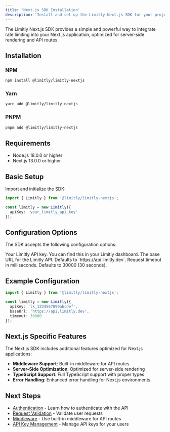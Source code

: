 ```yaml
---
title: 'Next.js SDK Installation'
description: 'Install and set up the Limitly Next.js SDK for your project'
---
```


The Limitly Next.js SDK provides a simple and powerful way to integrate rate limiting into your Next.js application, optimized for server-side rendering and API routes.

## Installation

### NPM

```bash
npm install @limitly/limitly-nextjs
```

### Yarn

```bash
yarn add @limitly/limitly-nextjs
```

### PNPM

```bash
pnpm add @limitly/limitly-nextjs
```

## Requirements

- Node.js 18.0.0 or higher
- Next.js 13.0.0 or higher

## Basic Setup

Import and initialize the SDK:

```typescript
import { Limitly } from '@limitly/limitly-nextjs';

const limitly = new Limitly({
  apiKey: 'your_limitly_api_key'
});
```

## Configuration Options

The SDK accepts the following configuration options:

<ParamField body="apiKey" type="string" required>
  Your Limitly API key. You can find this in your Limitly dashboard.
</ParamField>

<ParamField body="baseUrl" type="string">
  The base URL for the Limitly API. Defaults to `https://api.limitly.dev`.
</ParamField>

<ParamField body="timeout" type="number">
  Request timeout in milliseconds. Defaults to 30000 (30 seconds).
</ParamField>

## Example Configuration

```typescript
import { Limitly } from '@limitly/limitly-nextjs';

const limitly = new Limitly({
  apiKey: 'lk_1234567890abcdef',
  baseUrl: 'https://api.limitly.dev',
  timeout: 30000
});
```

## Next.js Specific Features

The Next.js SDK includes additional features optimized for Next.js applications:

- **Middleware Support**: Built-in middleware for API routes
- **Server-Side Optimization**: Optimized for server-side rendering
- **TypeScript Support**: Full TypeScript support with proper types
- **Error Handling**: Enhanced error handling for Next.js environments

## Next Steps

- [Authentication](/sdk/nextjs/authentication) - Learn how to authenticate with the API
- [Request Validation](/sdk/nextjs/validation) - Validate user requests
- [Middleware](/sdk/nextjs/middleware) - Use built-in middleware for API routes
- [API Key Management](/sdk/nextjs/api-keys) - Manage API keys for your users 